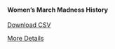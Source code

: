 #### Women's March Madness History

<div class="button-container">
  <a href="website_files/datasets/womens-march-madness-clean.csv" download class="download-button">
    Download CSV
  </a>
  </p>
  <a href="https://fraramfra.github.io/capstoneproposal/website_files/datasets.html#marchmadness-content" class="btn btn-outline-dark">More Details</a>
</div>
